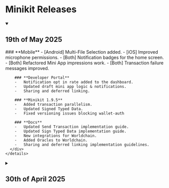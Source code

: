 # Minikit Releases

<style>
	{`
  details > summary {
    list-style: none;
  }
  details > summary::-webkit-details-marker {
    display: none;
  }
`}
</style>

  <div className="relative">
    <div className="absolute w-3 h-3 bg-gray-400 rounded-full -left-[1.4375rem] top-2.5 border-2 border-white"></div>
    <details open>
      <summary><h2 className="inline text-xl font-semibold hover:text-blue-500 cursor-pointer">19th of May 2025</h2></summary>
      <div className="mt-4 text-gray-600 space-y-6">
        ### **Mobile**
        -   [Android] Multi-File Selection added.
        -   [iOS] Improved microphone permissions.
        -   [Both] Notification badges for the home screen.
        -   [Both] Refactored Mini App impressions work.
        -   [Both] Transaction failure messages improved.

        ### **Developer Portal**
        -   Notification opt in rate added to the dashboard.
        -   Updated draft mini app logic & notifications.
        -   Sharing and deferred linking.

        ### **Minikit 1.9.5**
        -   Added transaction parallelism.
        -   Updated Signed Typed Data.
        -   Fixed versioning issues blocking wallet-auth

        ### **Docs**
        -   Updated Send Transaction implementation guide.
        -   Updated Sign Typed Data implementation guide.
        -   New integrations for Worldchain.
        -   Added Oracles to Worldchain.
        -   Sharing and deferred linking implementation guidelines.
      </div>
    </details>

  </div>

  <div className="relative">
    <div className="absolute w-3 h-3 bg-gray-400 rounded-full -left-[1.4375rem] top-2.5 border-2 border-white"></div>
    <details>
      <summary><h2 className="inline text-xl font-semibold hover:text-blue-500 cursor-pointer">30th of April 2025</h2></summary>
      <div className="mt-4 text-gray-600 space-y-6">
        ### **Mobile**
        -   [iOS] Enhanced keyboard interaction within the App Store search.
        -   [iOS] Fixes for UI issues, including layering and scrolling behavior.
        -   [Both] World App 4.0 Update: Comprehensive updates for Mini Apps.
        -   [Both] Updated App Store.
        -   [Both] Fixes on deeplinking both internal and from external apps.
        -   [Both] Wallet Auth V2 improvements.
        -   [Both] The Contacts tab has been moved into Mini App for streamlined navigation.
        -   [Both] Updated settings menu and UI/UX enhancements.
        -   [Both] Mini App state management enhancements.
        -   [Both] New haptic feedback command implemented for Mini Apps.
        -   [Both] Spotlight Search now supported for Mini Apps.
        -   [Both] Widgets are now customizable with reordering support.
        -   [Both] Add the category ranking of the app to the app store detail page
        -   [Both] Get Started page for new users.

        ### **Minikit**
        -   New Web3 template.
        -   New template npx @worldcoin/create-mini-app my-first-mini-app.
        -   Prod QA mini app for testing commands.

        ### **Dev Portal**
        -   Improved reporting link structure for easier tracking.
        -   Added Metatag images for sharing mini apps.

        ### **Docs**
        -   Virality section.
        -   Authentication section.
        -   New templates (community and official) on docs.
        -   Developer rewards pilot.
        -   llms-full.txt added on getting started.
        -   Get Transaction Debug URL.
      </div>
    </details>

  </div>

  <div className="relative">
    <div className="absolute w-3 h-3 bg-gray-400 rounded-full -left-[1.4375rem] top-2.5 border-2 border-white"></div>
    <details>
      <summary><h2 className="inline text-xl font-semibold hover:text-blue-500 cursor-pointer">17th of March 2025</h2></summary>
      <div className="mt-4 text-gray-600 space-y-6">
        ### **Mobile**
        -   [Android] Added safeTxHash and userOpHash in response from send transaction.
        -   [Android] Added contacts to Get Permissions command.
        -   [Android] Show settings in the pop-up menu on long press.
        -   [Both] Search Has gotten much faster in the Mini Apps.
        -   [Both] Mini Apps Deeplinking fixes.
        -   [Both] World Mini Apps Widget.

        ### **Minikit**
        -   Added NFC ID support to Minikit. Now you can receive a more detailed verification_level response.

        ### **Dev Portal**
        -   Notification sending from developer portal.
        -   'Import wallets as CSV'.

        ### **Docs**
        -   New Quick Actions
            -   PUF
            -   World Companies Finder
            -   One Pay
            -   Orbital X
        -   Added Send Transaction and Wallet Auth GIFs.
        -   NSFW Prohibition.
      </div>
    </details>

  </div>

  <div className="relative">
    <div className="absolute w-3 h-3 bg-gray-400 rounded-full -left-[1.4375rem] top-2.5 border-2 border-white"></div>
    <details>
      <summary><h2 className="inline text-xl font-semibold hover:text-blue-500 cursor-pointer">10th of March 2025</h2></summary>
      <div className="mt-4 text-gray-600 space-y-6">
        ### **Mobile**
        -   [iOS] Notification paths bugs: Fixed.
        -   [iOS] Contacts modal bugs: Fixed.
        -   [iOS] Added safeTxHash and userOpHash in response from send transaction.
        -   [Android] World Chat Bugs Fixed.
        -   [Both] Include Mini App ID in Transaction Response Payload.
        -   [Both]Added Haptic Feedback.
        -   [Both] Mini App rearrange.
        -   [Both] Spotlight Search Fixed.
        -   [Both] Mini App Widget.

        ### **Minikit 1.7.1 is out.**
        -   Transaction Improvements.
            -   Support for booleans in send transactions.
            -   Auto formatting of your content now instead of you needing to stringify.
        -   Haptics Support.
        -   Get Permissions (now you have a command to get the notification permission status of a user without needing to request first).

        ### **Docs**
        -   World Chat Quick Actions Added.
            -   Pay
            -   Request Payment
            -   Draft Message
        -   Google & Apple Pay Implementation guides.
        -   Haptic Feedback implementation guide.
      </div>
    </details>

  </div>
